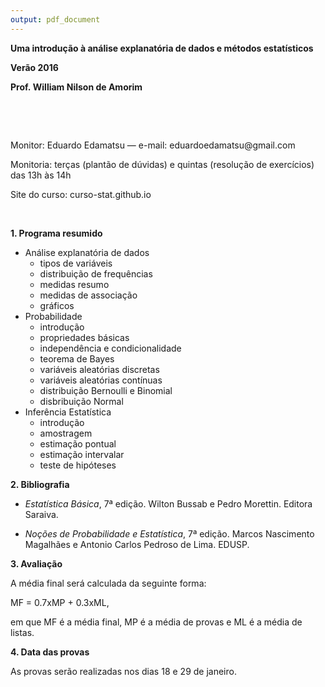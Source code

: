 ```yaml
---
output: pdf_document
---
```


\pagenumbering{gobble}

\centering

**Uma introdução à análise explanatória de dados e métodos estatísticos**

**Verão 2016**

**Prof. William Nilson de Amorim**

\ \ 

\ \


\raggedright

Monitor: Eduardo Edamatsu --- e-mail: eduardoedamatsu@gmail.com

Monitoria: terças (plantão de dúvidas) e quintas (resolução de exercícios) das 13h às 14h

Site do curso: curso-stat.github.io

\ \ 

**1. Programa resumido**

- Análise explanatória de dados
    - tipos de variáveis
    - distribuição de frequências
    - medidas resumo
    - medidas de associação
    - gráficos
- Probabilidade
    - introdução
    - propriedades básicas
    - independência e condicionalidade
    - teorema de Bayes
    - variáveis aleatórias discretas
    - variáveis aleatórias contínuas
    - distribuição Bernoulli e Binomial
    - disbribuição Normal
- Inferência Estatística
    - introdução
    - amostragem
    - estimação pontual
    - estimação intervalar
    - teste de hipóteses

**2. Bibliografia**

- *Estatística Básica*, 7ª edição. Wilton Bussab e Pedro Morettin. Editora Saraiva.

- *Noções de Probabilidade e Estatística*, 7ª edição. Marcos Nascimento Magalhães e Antonio Carlos Pedroso de Lima. EDUSP.

**3. Avaliação**

A média final será calculada da seguinte forma:

MF = 0.7xMP + 0.3xML,

em que MF é a média final, MP é a média de provas e ML é a média de listas.

**4. Data das provas**

As provas serão realizadas nos dias 18 e 29 de janeiro.
